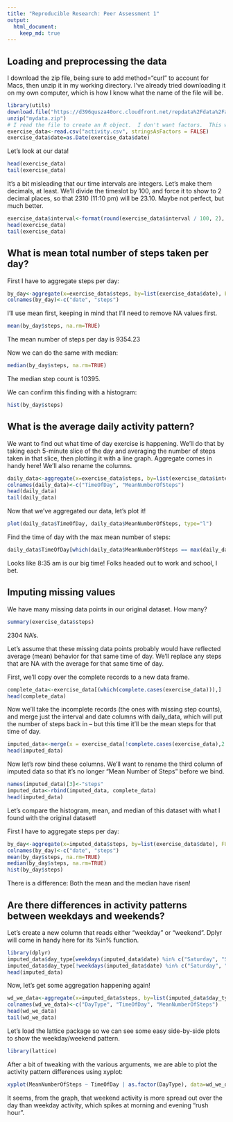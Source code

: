 ```yaml
---
title: "Reproducible Research: Peer Assessment 1"
output: 
  html_document:
    keep_md: true
---
```



## Loading and preprocessing the data

I download the zip file, being sure to add method="curl" to account for Macs, then unzip it in my working directory.  I've already tried downloading it on my own computer, which is how I know what the name of the file will be.

```r
library(utils)
download.file("https://d396qusza40orc.cloudfront.net/repdata%2Fdata%2Factivity.zip", "mydata.zip", method="curl")
unzip("mydata.zip")
# I read the file to create an R object.  I don't want factors.  This will allow my second column to be easily made a date field.
exercise_data<-read.csv("activity.csv", stringsAsFactors = FALSE)
exercise_data$date=as.Date(exercise_data$date)
```
 
Let's look at our data!

```r
head(exercise_data)
tail(exercise_data)
```

It's a bit misleading that our time intervals are integers. Let's make them decimals, at least.  We'll divide the timeslot by 100, and force it to show to 2 decimal places, so that 2310 (11:10 pm) will be 23.10.  Maybe not perfect, but much better.

```r
exercise_data$interval<-format(round(exercise_data$interval / 100, 2), nsmall = 2)
head(exercise_data)
tail(exercise_data)
```


## What is mean total number of steps taken per day?

First I have to aggregate steps per day:
```r
by_day<-aggregate(x=exercise_data$steps, by=list(exercise_data$date), FUN=sum, na.rm=TRUE)
colnames(by_day)<-c("date", "steps")
```

I'll use mean first, keeping in mind that I'll need to remove NA values first.
```r
mean(by_day$steps, na.rm=TRUE)
```

The mean number of steps per day is 9354.23

Now we can do the same with median:
```r
median(by_day$steps, na.rm=TRUE)
```

The median step count is 10395.

We can confirm this  finding with a histogram:

```r
hist(by_day$steps)
```

## What is the average daily activity pattern?

We want to find out what time of day exercise is happening.  We'll do that by taking each 5-minute slice of the day and averaging the number of steps taken in that slice, then plotting it with a line graph.  Aggregate comes in handy here!  We'll also rename the columns.

```r
daily_data<-aggregate(x=exercise_data$steps, by=list(exercise_data$interval), FUN=mean, na.rm=TRUE)
colnames(daily_data)<-c("TimeOfDay", "MeanNumberOfSteps")
head(daily_data)
tail(daily_data)
```

Now that we've aggregated our data, let's plot it!

```r
plot(daily_data$TimeOfDay, daily_data$MeanNumberOfSteps, type="l")
```

Find the time of day with the max mean number of steps:

```r
daily_data$TimeOfDay[which(daily_data$MeanNumberOfSteps == max(daily_data$MeanNumberOfSteps) )]
```

Looks like 8:35 am is our big time!  Folks headed out to work and school, I bet.

## Imputing missing values

We have many missing data points in our original dataset.  How many?

```r
summary(exercise_data$steps)
```

2304 NA's.  

Let's assume that these missing data points probably would have reflected average (mean) behavior for that same time of day.  We'll replace any steps that are NA with the average for that same time of day.

First, we'll copy over the complete records to a new data frame.

```r
complete_data<-exercise_data[(which(complete.cases(exercise_data))),]
head(complete_data)
```

Now we'll take the incomplete records (the ones with missing step counts), and merge just the interval and date columns with daily_data, which will put the number of steps back in -- but this time it'll be the mean steps for that time of day.

```r
imputed_data<-merge(x = exercise_data[!complete.cases(exercise_data),2:3], y = daily_data, by.x = "interval", by.y="TimeOfDay")
head(imputed_data)
```

Now let's row bind these columns.  We'll want to rename the third column of imputed data so that it's no longer "Mean Number of Steps" before we bind.

```r
names(imputed_data)[3]<-"steps"
imputed_data<-rbind(imputed_data, complete_data)
head(imputed_data)
```

Let's compare the histogram, mean, and median of this dataset with what I found with the original dataset!

First I have to aggregate steps per day:
```r
by_day<-aggregate(x=imputed_data$steps, by=list(exercise_data$date), FUN=sum, na.rm=TRUE)
colnames(by_day)<-c("date", "steps")
mean(by_day$steps, na.rm=TRUE)
median(by_day$steps, na.rm=TRUE)
hist(by_day$steps)
```

There is a difference: Both the mean and the median have risen!

## Are there differences in activity patterns between weekdays and weekends?

Let's create a new column that reads either "weekday" or "weekend".  Dplyr will come in handy here for its %in% function.

```r
library(dplyr)
imputed_data$day_type[weekdays(imputed_data$date) %in% c("Saturday", "Sunday")] = "Weekend"
imputed_data$day_type[!weekdays(imputed_data$date) %in% c("Saturday", "Sunday")] = "Weekday"
head(imputed_data)
```

Now, let's get some aggregation happening again!

```r
wd_we_data<-aggregate(x=imputed_data$steps, by=list(imputed_data$day_type, imputed_data$interval), FUN=mean, na.rm=TRUE)
colnames(wd_we_data)<-c("DayType", "TimeOfDay", "MeanNumberOfSteps")
head(wd_we_data)
tail(wd_we_data)
```


Let's load the lattice package so we can see some easy side-by-side plots to show the weekday/weekend pattern.

```r
library(lattice)
```

After a bit of tweaking with the various arguments, we are able to plot the activity pattern differences using xyplot:

```r
xyplot(MeanNumberOfSteps ~ TimeOfDay | as.factor(DayType), data=wd_we_data, layout =c(1,2), type = "l", ylim=c(0,250), xlim=c(0,24))
```

It seems, from the graph, that weekend activity is more spread out over the day than weekday activity, which spikes at morning and evening "rush hour".
